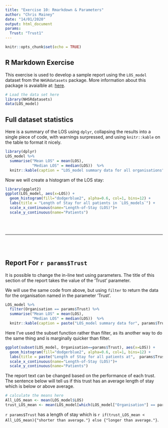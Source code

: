 ```yaml
---
title: "Exercise 10: Rmarkdown & Parameters"
author: "Chris Mainey"
date: "14/01/2020"
output: html_document
params:
  Trust: "Trust1"
---
```

  
```r
knitr::opts_chunk$set(echo = TRUE)
```

## R Markdown Exercise

This exercise is used to develop a sample report using the `LOS_model` dataset from the `NHSRdatasets` package.
More information about this package is avaialble at:  [here](https://cran.r-project.org/web/packages/NHSRdatasets/index.html).

```r
# Load the data set here
library(NHSRdatasets)
data(LOS_model)
```

## Full dataset statistics

Here is a summary of the LOS using `dplyr`, collapsing the results into a single piece of code, with warnings surpressed, and using `knitr::kable` on the table to format it nicely. 

```r
library(dplyr)
LOS_model %>%
  summarise("Mean LOS" = mean(LOS),
            "Median LOS" = median(LOS))  %>%
  knitr::kable(caption = "LOS_model summary data for all organisations")
```

Now we will create a histogram of the LOS stay:

```r
library(ggplot2)
ggplot(LOS_model, aes(x=LOS)) +
  geom_histogram(fill="dodgerblue2", alpha=0.6, col=1, bins=12) +
  labs(title = "Length of Stay for all patients in `LOS_models`") +
  scale_x_continuous(name="Length-of-Stay (LOS)")+
  scale_y_continuous(name="Patients")
```

<br><br>
  
***
  
<br><br>
  
## Report For `r params$Trust`
 
It is possible to change the in-line text using parameters. The title of this section of the report takes the value of the 'Trust' parameter.
 
We will use the same code from above, but using `filter` to return the data for the organisation named in the parameter 'Trust'.

```r
LOS_model %>%
  filter(Organisation == params$Trust) %>%
  summarise("Mean LOS" = mean(LOS),
            "Median LOS" = median(LOS))  %>%
  knitr::kable(caption = paste("LOS_model summary data for", params$Trust))
```

Here I've used the subset function rather than filter, as its another way to do the same thing and is marginally quicker than filter.

```r
ggplot(subset(LOS_model, Organisation==params$Trust), aes(x=LOS)) +
  geom_histogram(fill="dodgerblue2", alpha=0.6, col=1, bins=12) +
  labs(title = paste("Length of Stay for all patients at",  params$Trust, "in `LOS_models`")) +
  scale_x_continuous(name="Length-of-Stay (LOS)")+
  scale_y_continuous(name="Patients")
```

The report text can be changed based on the performance of each trust. The sentence below will tell us if this trust has an average length of stay which is below or above average.

```r
# calculate the means here
All_LOS_mean <- mean(LOS_model$LOS)
trust_LOS_mean <- mean(LOS_model[which(LOS_model["Organisation"] == params$Trust), "LOS"])
```

`r params$Trust` has a length of stay which is `r if(trust_LOS_mean < All_LOS_mean){"shorter than average."} else {"longer than average."}`.
